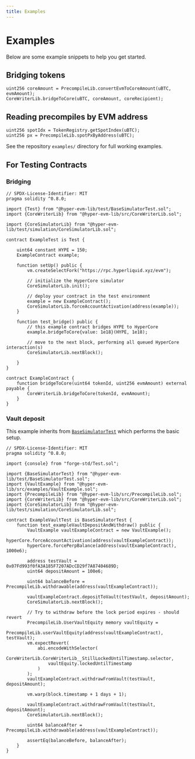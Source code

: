 ```yaml
---
title: Examples
---
```


# Examples

Below are some example snippets to help you get started.

## Bridging tokens

```solidity
uint256 coreAmount = PrecompileLib.convertEvmToCoreAmount(uBTC, evmAmount);
CoreWriterLib.bridgeToCore(uBTC, coreAmount, coreRecipient);
```

## Reading precompiles by EVM address

```solidity
uint256 spotIdx = TokenRegistry.getSpotIndex(uBTC);
uint256 px = PrecompileLib.spotPxByAddress(uBTC);
```

See the repository `examples/` directory for full working examples.

## For Testing Contracts

### Bridging
```solidity
// SPDX-License-Identifier: MIT
pragma solidity ^0.8.0;

import {Test} from "@hyper-evm-lib/test/BaseSimulatorTest.sol";
import {CoreWriterLib} from "@hyper-evm-lib/src/CoreWriterLib.sol";

import {CoreSimulatorLib} from "@hyper-evm-lib/test/simulation/CoreSimulatorLib.sol";

contract ExampleTest is Test {

    uint64 constant HYPE = 150;
    ExampleContract example;

    function setUp() public {
        vm.createSelectFork("https://rpc.hyperliquid.xyz/evm");

        // initialize the HyperCore simulator
        CoreSimulatorLib.init();

        // deploy your contract in the test environment
        example = new ExampleContract();
        CoreSimulatorLib.forceAccountActivation(address(example));
    }

    function test_bridge() public { 
        // this example contract bridges HYPE to HyperCore
        example.bridgeToCore{value: 1e18}(HYPE, 1e18);

        // move to the next block, performing all queued HyperCore interaction(s)
        CoreSimulatorLib.nextBlock();

    }
}

contract ExampleContract {
    function bridgeToCore(uint64 tokenId, uint256 evmAmount) external payable {
        CoreWriterLib.bridgeToCore(tokenId, evmAmount);
    }
}
```

### Vault deposit
This example inherits from [`BaseSimulatorTest`](https://github.com/hyperliquid-dev/hyper-evm-lib/blob/e93d90205d9c0daddc5c0937ee8c94c211de9979/test/BaseSimulatorTest.sol) which performs the basic setup. 

```solidity
// SPDX-License-Identifier: MIT
pragma solidity ^0.8.0;

import {console} from "forge-std/Test.sol";

import {BaseSimulatorTest} from "@hyper-evm-lib/test/BaseSimulatorTest.sol";
import {VaultExample} from "@hyper-evm-lib/src/examples/VaultExample.sol";
import {PrecompileLib} from "@hyper-evm-lib/src/PrecompileLib.sol";
import {CoreWriterLib} from "@hyper-evm-lib/src/CoreWriterLib.sol";
import {CoreSimulatorLib} from "@hyper-evm-lib/test/simulation/CoreSimulatorLib.sol";

contract ExampleVaultTest is BaseSimulatorTest {
    function test_exampleVaultDepositAndWithdraw() public {
        VaultExample vaultExampleContract = new VaultExample();
        hyperCore.forceAccountActivation(address(vaultExampleContract));
        hyperCore.forcePerpBalance(address(vaultExampleContract), 1000e6);

        address testVault = 0x07Fd993f0fA3A185F7207ADcCD29f7A87404689D;
        uint64 depositAmount = 100e6;

        uint64 balanceBefore = PrecompileLib.withdrawable(address(vaultExampleContract));

        vaultExampleContract.depositToVault(testVault, depositAmount);
        CoreSimulatorLib.nextBlock();

        // Try to withdraw before the lock period expires - should revert
        PrecompileLib.UserVaultEquity memory vaultEquity =
            PrecompileLib.userVaultEquity(address(vaultExampleContract), testVault);
        vm.expectRevert(
            abi.encodeWithSelector(
                CoreWriterLib.CoreWriterLib__StillLockedUntilTimestamp.selector,
                vaultEquity.lockedUntilTimestamp
            )
        );
        vaultExampleContract.withdrawFromVault(testVault, depositAmount);

        vm.warp(block.timestamp + 1 days + 1);

        vaultExampleContract.withdrawFromVault(testVault, depositAmount);
        CoreSimulatorLib.nextBlock();

        uint64 balanceAfter = PrecompileLib.withdrawable(address(vaultExampleContract));

        assertEq(balanceBefore, balanceAfter);
    }
}
```
